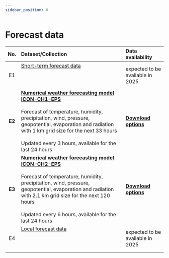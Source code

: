 ```yaml
---
sidebar_position: 6
---
```


# Forecast data

| No.    | Dataset/Collection | Data availability |
|:------:|:---------|:---------|
| E1     | [Short-term forecast data](/e-forecast-data/e1-short-term-forecast-data) <br></br>  <br></br> | expected to be available in 2025 |
| **E2** | [**Numerical weather forecasting model ICON-CH1-EPS**](/e-forecast-data/e2-e3-numerical-weather-forecasting-model) <br></br> Forecast of temperature, humidity, precipitation, wind, pressure, geopotential, evaporation and radiation with 1 km grid size for the next 33 hours <br></br> Updated every 3 hours, available for the last 24 hours | [**Download options**](/e-forecast-data/e2-e3-numerical-weather-forecasting-model#download-options) |
| **E3** | [**Numerical weather forecasting model ICON-CH2-EPS**](/e-forecast-data/e2-e3-numerical-weather-forecasting-model) <br></br> Forecast of temperature, humidity, precipitation, wind, pressure, geopotential, evaporation and radiation with 2.1 km grid size for the next 120 hours <br></br> Updated every 6 hours, available for the last 24 hours | [**Download options**](/e-forecast-data/e2-e3-numerical-weather-forecasting-model#download-options) |
| E4     | [Local forecast data](/e-forecast-data/e4-local-forecast-data) <br></br>  <br></br> | expected to be available in 2025 |
